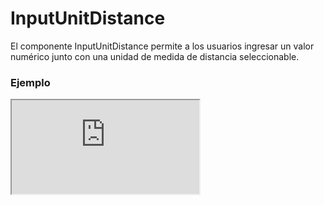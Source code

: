 
# InputUnitDistance

El componente InputUnitDistance permite a los usuarios ingresar un valor numérico junto con una unidad de medida de distancia seleccionable.

### Ejemplo

<Iframe src="https://fenextjs-component-storybook.vercel.app/iframe.html?args=&id=component-input-unit-distance--index&viewMode=story" />

### Importacion

Para importar el componente InputUnitDistance, se puede hacer desde fenextjs

```tsx copy
import { InputUnitDistance } from "fenextjs";
```

### Parametros

| Parametro | Tipo | Requerido | Default | Descripcion |
| --------- | ---- | --------- | ------- | ----------- |
| defaultValue | Partial\<InputUnitDistanceValue\> | no | \{\} | Valor por defecto del componente, incluye el valor numérico y la unidad de medida de distancia. |
| value | Partial\<InputUnitDistanceValue\> | no | undefined | Valor actual del componente, incluye el valor numérico y la unidad de medida de distancia. |
| onChange | (data: Partial\<InputUnitDistanceValue\>) =\> void | no | undefined | Función que se ejecuta cuando el valor o la unidad cambia, recibe el objeto con `value` y `unit`. |
| options | Unit_Distance[] | no | Object.keys(Unit_Distance).map((e) =\> Unit_Distance[e]) | Opciones disponibles para las unidades de medida de distancia, definidas por el tipo `Unit_Distance`. |
| className | string | no | undefined | Clase CSS personalizada para el componente principal. |
| classNameSelect | string | no | undefined | Clase CSS personalizada para el select de unidades. |
| classNameInput | string | no | undefined | Clase CSS personalizada para el input del valor numérico. |

### Storybook

Para ver el storybook del componente lo puede hacer con este [link](https://fenextjs-component-storybook.vercel.app/?path=/story/component-input-unit-distance--index)

### Usos

- InputUnitDistance básico

```tsx copy
<InputUnitDistance options={['m', 'km', 'mi']} />
```

- InputUnitDistance con valor y unidad iniciales

```tsx copy
<InputUnitDistance defaultValue={{ value: 5, unit: 'km' }} options={['m', 'km', 'mi']} />
```

- InputUnitDistance con función onChange

```tsx copy
<InputUnitDistance options={['m', 'mi']} onChange={(data) => console.log(data)} />
```

